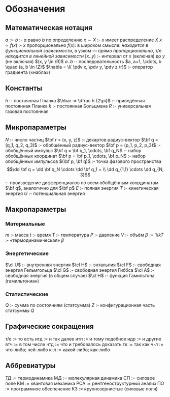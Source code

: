 # Обозначения {#sec-notation .unnumbered}

## Математическая нотация
::: notae
$a := b$ :- $a$ равно $b$ по определению
$x \sim X$ :- $x$ имеет распределение $X$
$x \propto f(x)$ :- $x$ пропорционально $f(x)$: в широком смысле: *находится в функциональной зависимости*, в узком --- *прямо пропорционально*, т/е *находится в линейной зависимости*
$[x..y)$ :- интервал от $x$ (включая) до $y$ (не включая) $(x, y \in \R)$
$a..b$ :- последовательность $a, a+1, \cdots, b \quad (a, b \in \Z)$
$\nabla = \l( \pdv x, \pdv y, \pdv z \r)$ :- оператор градиента («набла»)
:::

## Константы
::: notae
$h$ :- постоянная Планка
$\hbar := \dfrac h {2\pi}$ :- приведённая постоянная Планка
$k$ :- постоянная Больцмана
$R$ :- универсальная газовая постоянная
:::

## Микропараметры
::: notae
$N$ :- число частиц
$\bf r = (x, y, z)$ :- декартов радиус-вектор
$\bf q = (q_1, q_2, q_3)$ :- обобщённый радиус-вектор
$\bf p = (p_1, p_2, p_3)$ :- обобщённый импульс
$\bf q = \bf q_1, \cdots, \bf q_N$ :- набор обобщённых координат
$\bf p = \bf p_1, \cdots, \bf p_N$ :- набор обобщённых импульсов
$(\bf p, \bf q)$ :- точка фазового пространства
$$\dd \bf q = \dd \bf q_N \cdots \dd \bf q_1 = \\
\dd q_{1,1} \cdots \dd q_{N, 3}$$ :- произведение дифференциалов по всем обобщённым координатам $\bf q$, аналогично для $\bf p$
$E$ :- полная энергия
$T$ :- кинетическая энергия
$U$ :- потенциальная энергия
:::

## Макропараметры
::: notae
### Материальные
$m$ :- масса
$t$ :- время
$T$ :- температура
$P$ :- давление
$V$ :- объём
$\beta := 1/kT$ :- «термодинамическая» $\beta$

### Энергетические
$\cl U$ :- внутренняя энергия
$\cl H$ :- энтальпия
$\cl F$ :- свободная энергия Гельмгольца
$\cl G$ :- свободная энергия Гиббса
$\cl A$ :- свободная энергия (в общем случае)
$\cl H$ :- функция Гамильтона (гамильтониан)

### Статистические
$Q$ :- сумма по состояниям (статсумма)
$Z$ :- конфигурационная часть статсуммы $Q$
:::

## Графические сокращения
::: notae
т/е := то есть
итд := и так далее
итп := и тому подобное
идр := и другие
втч := в том числе
чтд := что и требовалось доказать
тк := так как
ч-л := что-либо; чей-либо
к-л := какой-либо; как-либо
:::

## Аббревиатуры
::: notae
ТД := термодинамика
МД := молекулярная динамика
СП := силовое поле
КМ := квантовая механика
РСА := рентгеноструктурный анализ
ПО := программное обеспечение
КЗ := крупнозернистые (силовые поля)
:::
